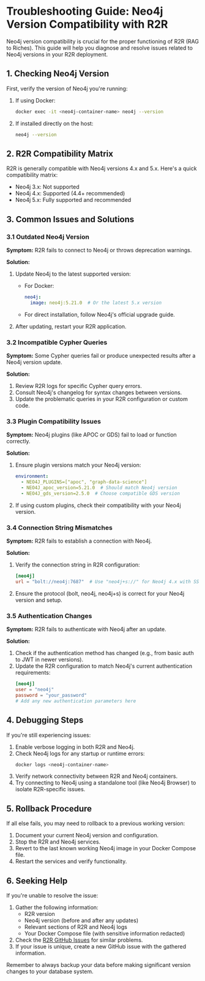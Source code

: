 # Troubleshooting Guide: Neo4j Version Compatibility with R2R

Neo4j version compatibility is crucial for the proper functioning of R2R (RAG to Riches). This guide will help you diagnose and resolve issues related to Neo4j versions in your R2R deployment.

## 1. Checking Neo4j Version

First, verify the version of Neo4j you're running:

1. If using Docker:
   ```bash
   docker exec -it <neo4j-container-name> neo4j --version
   ```

2. If installed directly on the host:
   ```bash
   neo4j --version
   ```

## 2. R2R Compatibility Matrix

R2R is generally compatible with Neo4j versions 4.x and 5.x. Here's a quick compatibility matrix:

- Neo4j 3.x: Not supported
- Neo4j 4.x: Supported (4.4+ recommended)
- Neo4j 5.x: Fully supported and recommended

## 3. Common Issues and Solutions

### 3.1 Outdated Neo4j Version

**Symptom:** R2R fails to connect to Neo4j or throws deprecation warnings.

**Solution:**
1. Update Neo4j to the latest supported version:
   - For Docker:
     ```yaml
     neo4j:
       image: neo4j:5.21.0  # Or the latest 5.x version
     ```
   - For direct installation, follow Neo4j's official upgrade guide.

2. After updating, restart your R2R application.

### 3.2 Incompatible Cypher Queries

**Symptom:** Some Cypher queries fail or produce unexpected results after a Neo4j version update.

**Solution:**
1. Review R2R logs for specific Cypher query errors.
2. Consult Neo4j's changelog for syntax changes between versions.
3. Update the problematic queries in your R2R configuration or custom code.

### 3.3 Plugin Compatibility Issues

**Symptom:** Neo4j plugins (like APOC or GDS) fail to load or function correctly.

**Solution:**
1. Ensure plugin versions match your Neo4j version:
   ```yaml
   environment:
     - NEO4J_PLUGINS=["apoc", "graph-data-science"]
     - NEO4J_apoc_version=5.21.0  # Should match Neo4j version
     - NEO4J_gds_version=2.5.0  # Choose compatible GDS version
   ```
2. If using custom plugins, check their compatibility with your Neo4j version.

### 3.4 Connection String Mismatches

**Symptom:** R2R fails to establish a connection with Neo4j.

**Solution:**
1. Verify the connection string in R2R configuration:
   ```toml
   [neo4j]
   url = "bolt://neo4j:7687"  # Use "neo4j+s://" for Neo4j 4.x with SSL
   ```
2. Ensure the protocol (bolt, neo4j, neo4j+s) is correct for your Neo4j version and setup.

### 3.5 Authentication Changes

**Symptom:** R2R fails to authenticate with Neo4j after an update.

**Solution:**
1. Check if the authentication method has changed (e.g., from basic auth to JWT in newer versions).
2. Update the R2R configuration to match Neo4j's current authentication requirements:
   ```toml
   [neo4j]
   user = "neo4j"
   password = "your_password"
   # Add any new authentication parameters here
   ```

## 4. Debugging Steps

If you're still experiencing issues:

1. Enable verbose logging in both R2R and Neo4j.
2. Check Neo4j logs for any startup or runtime errors:
   ```bash
   docker logs <neo4j-container-name>
   ```
3. Verify network connectivity between R2R and Neo4j containers.
4. Try connecting to Neo4j using a standalone tool (like Neo4j Browser) to isolate R2R-specific issues.

## 5. Rollback Procedure

If all else fails, you may need to rollback to a previous working version:

1. Document your current Neo4j version and configuration.
2. Stop the R2R and Neo4j services.
3. Revert to the last known working Neo4j image in your Docker Compose file.
4. Restart the services and verify functionality.

## 6. Seeking Help

If you're unable to resolve the issue:

1. Gather the following information:
   - R2R version
   - Neo4j version (before and after any updates)
   - Relevant sections of R2R and Neo4j logs
   - Your Docker Compose file (with sensitive information redacted)
2. Check the [R2R GitHub Issues](https://github.com/SciPhi-AI/R2R/issues) for similar problems.
3. If your issue is unique, create a new GitHub issue with the gathered information.

Remember to always backup your data before making significant version changes to your database system.

